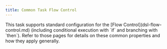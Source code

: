 ```yaml
---
title: Common Task Flow Control
---
```


<snippet id="common-flow-control">
This task supports standard configuration for the [Flow Control](dsl-flow-control.md) 
(including conditional execution with `if` and branching with `then`).
Refer to those pages for details on these common properties and how they apply generally.
</snippet>